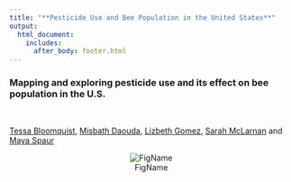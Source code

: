 ```yaml
---
title: "**Pesticide Use and Bee Population in the United States**" 
output: 
  html_document:
    includes:
      after_body: footer.html
---
```


### Mapping and exploring pesticide use and its effect on bee population in the U.S.

<br>

[Tessa Bloomquist](https://github.com/tessbloomquist), [Misbath Daouda](https://github.com/misbath), [Lizbeth Gomez](https://github.com/LizbethGomez), [Sarah McLarnan](https://github.com/smm2316) and [Maya Spaur](https://github.com/mayaspaur)
 
 


<center>
![FigName](images/logo.png)
</center>



